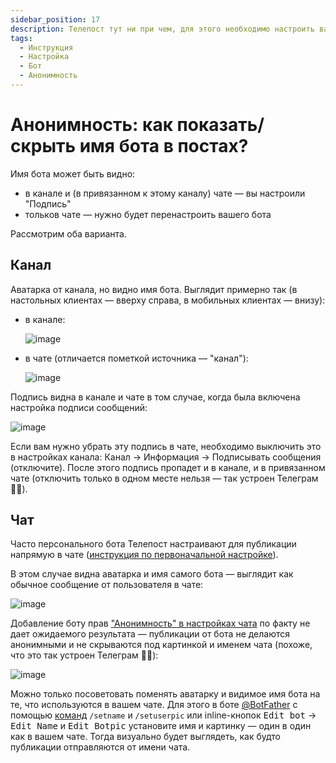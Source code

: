 ```yaml
---
sidebar_position: 17
description: Телепост тут ни при чем, для этого необходимо настроить ваш канал/чат или бота
tags:
  - Инструкция
  - Настройка
  - Бот
  - Анонимность
---
```


# Анонимность: как показать/скрыть имя бота в постах?

Имя бота может быть видно:

* в канале и (в привязанном к этому каналу) чате — вы настроили "Подпись"
* тольков чате — нужно будет перенастроить вашего бота

Рассмотрим оба варианта.

## Канал

Аватарка от канала, но видно имя бота. Выглядит примерно так (в настольных клиентах — вверху справа, в мобильных клиентах — внизу):

* в канале:

  ![image](/images/108638558-eaee3080-74a0-11eb-9257-e40c5fc08456.png)

* в чате (отличается пометкой источника — "канал"):

  ![image](/images/108638076-8205b900-749e-11eb-83b1-0943e89ed681.png)

Подпись видна в канале и чате в том случае, когда была включена настройка подписи сообщений:

![image](/images/108638654-533d1200-74a1-11eb-9b13-d8317b521555.png)

Если вам нужно убрать эту подпись в чате, необходимо выключить это в настройках канала: Канал → Информация → Подписывать сообщения (отключите). После этого подпись пропадет и в канале, и в привязанном чате (отключить только в одном месте нельзя — так устроен Телеграм 🤷‍♂️).

## Чат

Часто персонального бота Телепост настраивают для публикации напрямую в чате ([инструкция по первоначальной настройке](../start/getting-started.mdx)).

В этом случае видна аватарка и имя самого бота — выглядит как обычное сообщение от пользователя в чате:

![image](/images/108639081-ac0daa00-74a3-11eb-9012-aadfb59a5d95.png)

Добавление боту прав ["Анонимность" в настройках чата](https://telegram.org/blog/filters-anonymous-admins-comments/ru?ln=a#anonimnie-administratori-v-gruppah) по факту не дает ожидаемого результата — публикации от бота не делаются анонимными и не скрываются под картинкой и именем чата (похоже, что это так устроен Телеграм 🤷‍♂️):

![image](/images/108638959-f7738880-74a2-11eb-9633-2ae6cb2e0976.png)

Можно только посоветовать поменять аватарку и видимое имя бота на те, что используются в вашем чате. Для этого в боте [@BotFather](https://t.me/BotFather) с помощью [команд](https://core.telegram.org/bots#botfather-commands) `/setname` и `/setuserpic` или inline-кнопок <kbd>Edit bot</kbd> → <kbd>Edit Name</kbd> и <kbd>Edit Botpic</kbd> установите имя и картинку — один в один как в вашем чате. Тогда визуально будет выглядеть, как будто публикации отправляются от имени чата.
